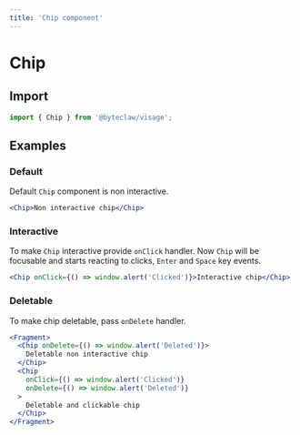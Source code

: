 ```yaml
---
title: 'Chip component'
---
```


# Chip

## Import

```js transpile=false
import { Chip } from '@byteclaw/visage';
```

## Examples

### Default

Default `Chip` component is non interactive.

```jsx live=true
<Chip>Non interactive chip</Chip>
```

### Interactive

To make `Chip` interactive provide `onClick` handler.
Now `Chip` will be focusable and starts reacting to clicks, `Enter` and `Space` key events.

```jsx live=true
<Chip onClick={() => window.alert('Clicked')}>Interactive chip</Chip>
```

### Deletable

To make chip deletable, pass `onDelete` handler.

```jsx live=true
<Fragment>
  <Chip onDelete={() => window.alert('Deleted')}>
    Deletable non interactive chip
  </Chip>
  <Chip
    onClick={() => window.alert('Clicked')}
    onDelete={() => window.alert('Deleted')}
  >
    Deletable and clickable chip
  </Chip>
</Fragment>
```
